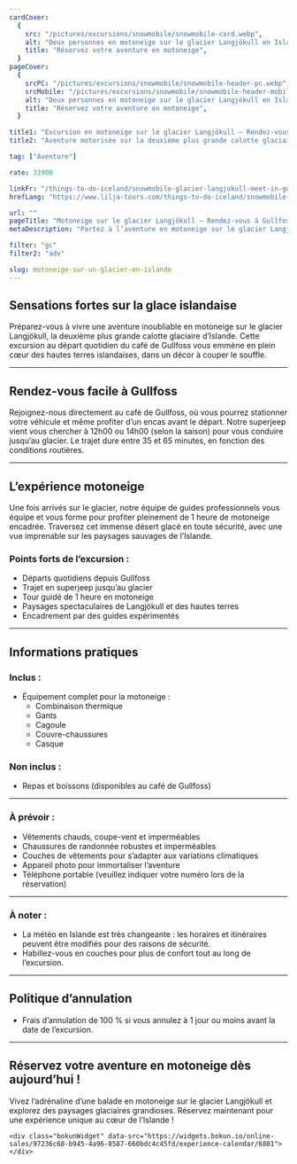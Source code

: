 ```yaml
---
cardCover:
  {
    src: "/pictures/excursions/snowmobile/snowmobile-card.webp",
    alt: "Deux personnes en motoneige sur le glacier Langjökull en Islande",
    title: "Réservez votre aventure en motoneige",
  }
pageCover:
  {
    srcPC: "/pictures/excursions/snowmobile/snowmobile-header-pc.webp",
    srcMobile: "/pictures/excursions/snowmobile/snowmobile-header-mobile.webp",
    alt: "Deux personnes en motoneige sur le glacier Langjökull en Islande",
    title: "Réservez votre aventure en motoneige",
  }

title1: "Excursion en motoneige sur le glacier Langjökull – Rendez-vous à Gullfoss"
title2: "Aventure motorisée sur la deuxième plus grande calotte glaciaire d’Islande"

tag: ["Aventure"]

rate: 31900

linkFr: "/things-to-do-iceland/snowmobile-glacier-langjokull-meet-in-gullfoss"
hrefLang: "https://www.lilja-tours.com/things-to-do-iceland/snowmobile-glacier-langjokull-meet-in-gullfoss"

url: ""
pageTitle: "Motoneige sur le glacier Langjökull – Rendez-vous à Gullfoss"
metaDescription: "Partez à l’aventure en motoneige sur le glacier Langjökull. Départs quotidiens depuis le café de Gullfoss. Équipement fourni. Réservez dès maintenant !"

filter: "gc"
filter2: "adv"

slug: motoneige-sur-un-glacier-en-islande
---
```


## Sensations fortes sur la glace islandaise

Préparez-vous à vivre une aventure inoubliable en motoneige sur le glacier Langjökull, la deuxième plus grande calotte glaciaire d’Islande. Cette excursion au départ quotidien du café de Gullfoss vous emmène en plein cœur des hautes terres islandaises, dans un décor à couper le souffle.

---

## Rendez-vous facile à Gullfoss

Rejoignez-nous directement au café de Gullfoss, où vous pourrez stationner votre véhicule et même profiter d’un encas avant le départ. Notre superjeep vient vous chercher à 12h00 ou 14h00 (selon la saison) pour vous conduire jusqu’au glacier. Le trajet dure entre 35 et 65 minutes, en fonction des conditions routières.

---

## L’expérience motoneige

Une fois arrivés sur le glacier, notre équipe de guides professionnels vous équipe et vous forme pour profiter pleinement de 1 heure de motoneige encadrée. Traversez cet immense désert glacé en toute sécurité, avec une vue imprenable sur les paysages sauvages de l’Islande.

### Points forts de l’excursion :

- Départs quotidiens depuis Gullfoss
- Trajet en superjeep jusqu’au glacier
- Tour guidé de 1 heure en motoneige
- Paysages spectaculaires de Langjökull et des hautes terres
- Encadrement par des guides expérimentés

---

## Informations pratiques

### Inclus :

- Équipement complet pour la motoneige :
  - Combinaison thermique
  - Gants
  - Cagoule
  - Couvre-chaussures
  - Casque

### Non inclus :

- Repas et boissons (disponibles au café de Gullfoss)

---

### À prévoir :

- Vêtements chauds, coupe-vent et imperméables
- Chaussures de randonnée robustes et imperméables
- Couches de vêtements pour s’adapter aux variations climatiques
- Appareil photo pour immortaliser l’aventure
- Téléphone portable (veuillez indiquer votre numéro lors de la réservation)

---

### À noter :

- La météo en Islande est très changeante : les horaires et itinéraires peuvent être modifiés pour des raisons de sécurité.
- Habillez-vous en couches pour plus de confort tout au long de l’excursion.

---

## Politique d’annulation

- Frais d’annulation de 100 % si vous annulez à 1 jour ou moins avant la date de l’excursion.

---

## Réservez votre aventure en motoneige dès aujourd’hui !

Vivez l’adrénaline d’une balade en motoneige sur le glacier Langjökull et explorez des paysages glaciaires grandioses. Réservez maintenant pour une expérience unique au cœur de l’Islande !

<script
  type="text/javascript"
  src="https://widgets.bokun.io/assets/javascripts/apps/build/BokunWidgetsLoader.js?bookingChannelUUID=97236c68-b945-4a96-8587-660bdc4c45fd"
  async
></script>

    <div class="bokunWidget" data-src="https://widgets.bokun.io/online-sales/97236c68-b945-4a96-8587-660bdc4c45fd/experience-calendar/6801"></div>
